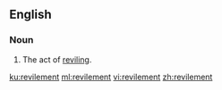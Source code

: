 ==English==

===Noun===
{{en-noun}}

# The act of [[revile|reviling]].

[[ku:revilement]]
[[ml:revilement]]
[[vi:revilement]]
[[zh:revilement]]